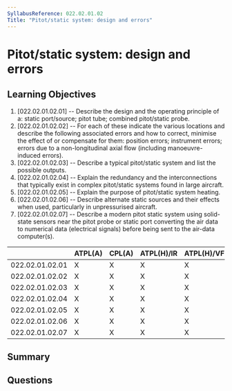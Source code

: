 ```yaml
---
SyllabusReference: 022.02.01.02
Title: "Pitot/static system: design and errors"
---
```


# Pitot/static system: design and errors

## Learning Objectives

1. [022.02.01.02.01] -- Describe the design and the operating principle of a:
   static port/source; pitot tube; combined pitot/static probe.
2. [022.02.01.02.02] -- For each of these indicate the various locations and
   describe the following associated errors and how to correct, minimise the
   effect of or compensate for them: position errors; instrument errors; errors
   due to a non-longitudinal axial flow (including manoeuvre-induced errors).
3. [022.02.01.02.03] -- Describe a typical pitot/static system and list the
   possible outputs.
4. [022.02.01.02.04] -- Explain the redundancy and the interconnections that
   typically exist in complex pitot/static systems found in large aircraft.
5. [022.02.01.02.05] -- Explain the purpose of pitot/static system heating.
6. [022.02.01.02.06] -- Describe alternate static sources and their effects when
   used, particularly in unpressurised aircraft.
7. [022.02.01.02.07] -- Describe a modern pitot static system using solid-state
   sensors near the pitot probe or static port converting the air data to
   numerical data (electrical signals) before being sent to the air-data
   computer(s).

|                 | ATPL(A) | CPL(A) | ATPL(H)/IR | ATPL(H)/VFR | CPL(H) | IR  | CBIR(A) |
| --------------- | ------- | ------ | ---------- | ----------- | ------ | --- | ------- |
| 022.02.01.02.01 | X       | X      | X          | X           | X      | X   | X       |
| 022.02.01.02.02 | X       | X      | X          | X           | X      | X   | X       |
| 022.02.01.02.03 | X       | X      | X          | X           | X      | X   |         |
| 022.02.01.02.04 | X       | X      | X          | X           | X      | X   |         |
| 022.02.01.02.05 | X       | X      | X          | X           | X      | X   | X       |
| 022.02.01.02.06 | X       | X      | X          | X           | X      | X   | X       |
| 022.02.01.02.07 | X       | X      | X          | X           | X      | X   |         |

## Summary

## Questions
